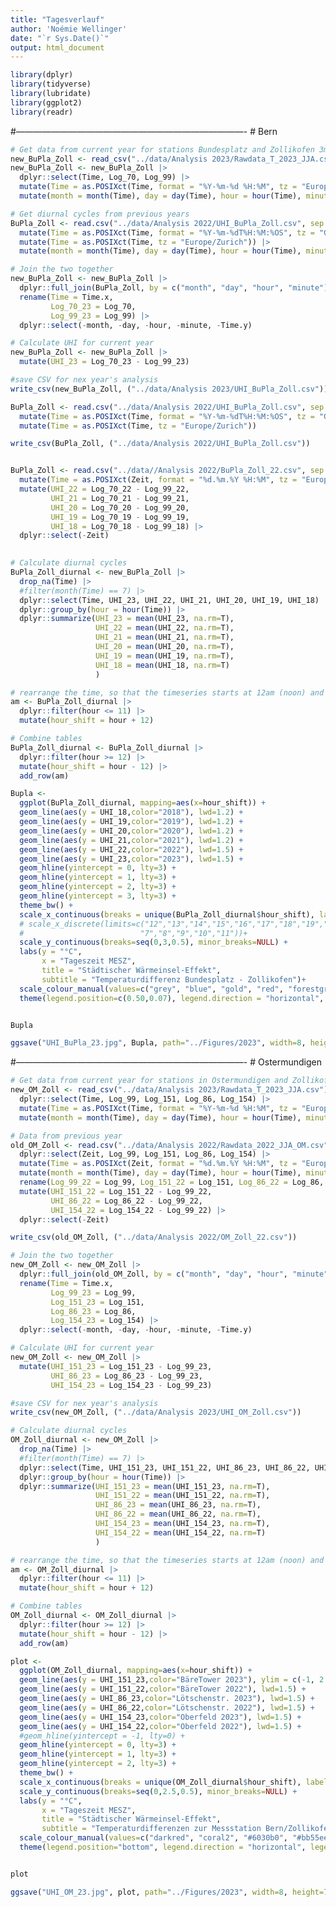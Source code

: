 ```yaml
---
title: "Tagesverlauf"
author: 'Noémie Wellinger'
date: "`r Sys.Date()`"
output: html_document
---
```



```r
library(dplyr)
library(tidyverse)
library(lubridate)
library(ggplot2)
library(readr)
```

#-------------------------------------------------------------------------------
# Bern
```r
# Get data from current year for stations Bundesplatz and Zollikofen 3m
new_BuPla_Zoll <- read_csv("../data/Analysis 2023/Rawdata_T_2023_JJA.csv")
new_BuPla_Zoll <- new_BuPla_Zoll |> 
  dplyr::select(Time, Log_70, Log_99) |>
  mutate(Time = as.POSIXct(Time, format = "%Y-%m-%d %H:%M", tz = "Europe/Zurich")) |>
  mutate(month = month(Time), day = day(Time), hour = hour(Time), minute = minute(Time)) 

# Get diurnal cycles from previous years
BuPla_Zoll <- read.csv("../data/Analysis 2022/UHI_BuPla_Zoll.csv", sep = ",", dec = ".") |>
  mutate(Time = as.POSIXct(Time, format = "%Y-%m-%dT%H:%M:%OS", tz = "GMT")) |>
  mutate(Time = as.POSIXct(Time, tz = "Europe/Zurich")) |>
  mutate(month = month(Time), day = day(Time), hour = hour(Time), minute = minute(Time))

# Join the two together
new_BuPla_Zoll <- new_BuPla_Zoll |>
  dplyr::full_join(BuPla_Zoll, by = c("month", "day", "hour", "minute")) |>
  rename(Time = Time.x,
         Log_70_23 = Log_70,
         Log_99_23 = Log_99) |>
  dplyr::select(-month, -day, -hour, -minute, -Time.y)

# Calculate UHI for current year
new_BuPla_Zoll <- new_BuPla_Zoll |>
  mutate(UHI_23 = Log_70_23 - Log_99_23)

#save CSV for nex year's analysis
write_csv(new_BuPla_Zoll, ("../data/Analysis 2023/UHI_BuPla_Zoll.csv"))
```

```r
BuPla_Zoll <- read.csv("../data/Analysis 2022/UHI_BuPla_Zoll.csv", sep = ",", dec = ".") |>
  mutate(Time = as.POSIXct(Time, format = "%Y-%m-%dT%H:%M:%OS", tz = "GMT")) |>
  mutate(Time = as.POSIXct(Time, tz = "Europe/Zurich")) 

write_csv(BuPla_Zoll, ("../data/Analysis 2022/UHI_BuPla_Zoll.csv"))


BuPla_Zoll <- read.csv("../data//Analysis 2022/BuPla_Zoll_22.csv", sep = ";", dec = ".") |>
  mutate(Time = as.POSIXct(Zeit, format = "%d.%m.%Y %H:%M", tz = "Europe/Zurich")) |>
  mutate(UHI_22 = Log_70_22 - Log_99_22,
         UHI_21 = Log_70_21 - Log_99_21,
         UHI_20 = Log_70_20 - Log_99_20,
         UHI_19 = Log_70_19 - Log_99_19,
         UHI_18 = Log_70_18 - Log_99_18) |>
  dplyr::select(-Zeit)
  
```


```r
# Calculate diurnal cycles
BuPla_Zoll_diurnal <- new_BuPla_Zoll |>
  drop_na(Time) |>
  #filter(month(Time) == 7) |>
  dplyr::select(Time, UHI_23, UHI_22, UHI_21, UHI_20, UHI_19, UHI_18) |>
  dplyr::group_by(hour = hour(Time)) |>
  dplyr::summarize(UHI_23 = mean(UHI_23, na.rm=T),
                   UHI_22 = mean(UHI_22, na.rm=T),
                   UHI_21 = mean(UHI_21, na.rm=T),
                   UHI_20 = mean(UHI_20, na.rm=T),
                   UHI_19 = mean(UHI_19, na.rm=T),
                   UHI_18 = mean(UHI_18, na.rm=T)
                   )

# rearrange the time, so that the timeseries starts at 12am (noon) and midnight is in the middle
am <- BuPla_Zoll_diurnal |>
  dplyr::filter(hour <= 11) |>
  mutate(hour_shift = hour + 12)

# Combine tables
BuPla_Zoll_diurnal <- BuPla_Zoll_diurnal |>
  dplyr::filter(hour >= 12) |>
  mutate(hour_shift = hour - 12) |>
  add_row(am)
```


```r
Bupla <-
  ggplot(BuPla_Zoll_diurnal, mapping=aes(x=hour_shift)) +
  geom_line(aes(y = UHI_18,color="2018"), lwd=1.2) +
  geom_line(aes(y = UHI_19,color="2019"), lwd=1.2) +
  geom_line(aes(y = UHI_20,color="2020"), lwd=1.2) +
  geom_line(aes(y = UHI_21,color="2021"), lwd=1.2) +
  geom_line(aes(y = UHI_22,color="2022"), lwd=1.5) +
  geom_line(aes(y = UHI_23,color="2023"), lwd=1.5) +
  geom_hline(yintercept = 0, lty=3) +
  geom_hline(yintercept = 1, lty=3) +
  geom_hline(yintercept = 2, lty=3) +
  geom_hline(yintercept = 3, lty=3) +
  theme_bw() +
  scale_x_continuous(breaks = unique(BuPla_Zoll_diurnal$hour_shift), labels = BuPla_Zoll_diurnal$hour, minor_breaks=NULL) +
  # scale_x_discrete(limits=c("12","13","14","15","16","17","18","19","20","21","22","23","0","1","2","3","4","5","6",
  #                          "7","8","9","10","11"))+
  scale_y_continuous(breaks=seq(0,3,0.5), minor_breaks=NULL) +
  labs(y = "°C",
       x = "Tageszeit MESZ",
       title = "Städtischer Wärmeinsel-Effekt",
       subtitle = "Temperaturdifferenz Bundesplatz - Zollikofen")+
  scale_colour_manual(values=c("grey", "blue", "gold", "red", "forestgreen", "black"), breaks=c("2018", "2019", "2020", "2021", "2022", "2023"), name="") +
  theme(legend.position=c(0.50,0.07), legend.direction = "horizontal", legend.background=element_rect(fill="white", color="black"))


Bupla
```

```r
ggsave("UHI_BuPla_23.jpg", Bupla, path="../Figures/2023", width=8, height=7)
```

#-------------------------------------------------------------------------------
# Ostermundigen

```r
# Get data from current year for stations in Ostermundigen and Zollikofen 3m
new_OM_Zoll <- read_csv("../data/Analysis 2023/Rawdata_T_2023_JJA.csv")|> 
  dplyr::select(Time, Log_99, Log_151, Log_86, Log_154) |>
  mutate(Time = as.POSIXct(Time, format = "%Y-%m-%d %H:%M", tz = "Europe/Zurich")) |>
  mutate(month = month(Time), day = day(Time), hour = hour(Time), minute = minute(Time)) 

# Data from previous year
old_OM_Zoll <- read.csv("../data/Analysis 2022/Rawdata_2022_JJA_OM.csv", sep = ";", dec = ".") |>
  dplyr::select(Zeit, Log_99, Log_151, Log_86, Log_154) |>
  mutate(Time = as.POSIXct(Zeit, format = "%d.%m.%Y %H:%M", tz = "Europe/Zurich")) |>
  mutate(month = month(Time), day = day(Time), hour = hour(Time), minute = minute(Time)) |>
  rename(Log_99_22 = Log_99, Log_151_22 = Log_151, Log_86_22 = Log_86, Log_154_22 = Log_154) |>
  mutate(UHI_151_22 = Log_151_22 - Log_99_22,
         UHI_86_22 = Log_86_22 - Log_99_22,
         UHI_154_22 = Log_154_22 - Log_99_22) |>
  dplyr::select(-Zeit)

write_csv(old_OM_Zoll, ("../data/Analysis 2022/OM_Zoll_22.csv"))

# Join the two together
new_OM_Zoll <- new_OM_Zoll |>
  dplyr::full_join(old_OM_Zoll, by = c("month", "day", "hour", "minute")) |>
  rename(Time = Time.x,
         Log_99_23 = Log_99,
         Log_151_23 = Log_151,
         Log_86_23 = Log_86,
         Log_154_23 = Log_154) |>
  dplyr::select(-month, -day, -hour, -minute, -Time.y)

# Calculate UHI for current year
new_OM_Zoll <- new_OM_Zoll |>
  mutate(UHI_151_23 = Log_151_23 - Log_99_23,
         UHI_86_23 = Log_86_23 - Log_99_23,
         UHI_154_23 = Log_154_23 - Log_99_23)

#save CSV for nex year's analysis
write_csv(new_OM_Zoll, ("../data/Analysis 2023/UHI_OM_Zoll.csv"))
```

```r
# Calculate diurnal cycles
OM_Zoll_diurnal <- new_OM_Zoll |>
  drop_na(Time) |>
  #filter(month(Time) == 7) |>
  dplyr::select(Time, UHI_151_23, UHI_151_22, UHI_86_23, UHI_86_22, UHI_154_23, UHI_154_22) |>
  dplyr::group_by(hour = hour(Time)) |>
  dplyr::summarize(UHI_151_23 = mean(UHI_151_23, na.rm=T),
                   UHI_151_22 = mean(UHI_151_22, na.rm=T),
                   UHI_86_23 = mean(UHI_86_23, na.rm=T),
                   UHI_86_22 = mean(UHI_86_22, na.rm=T),
                   UHI_154_23 = mean(UHI_154_23, na.rm=T),
                   UHI_154_22 = mean(UHI_154_22, na.rm=T)
                   )

# rearrange the time, so that the timeseries starts at 12am (noon) and midnight is in the middle
am <- OM_Zoll_diurnal |>
  dplyr::filter(hour <= 11) |>
  mutate(hour_shift = hour + 12)

# Combine tables
OM_Zoll_diurnal <- OM_Zoll_diurnal |>
  dplyr::filter(hour >= 12) |>
  mutate(hour_shift = hour - 12) |>
  add_row(am)
```

```r
plot <-
  ggplot(OM_Zoll_diurnal, mapping=aes(x=hour_shift)) +
  geom_line(aes(y = UHI_151_23,color="BäreTower 2023"), ylim = c(-1, 2.5), lwd=1.5) +
  geom_line(aes(y = UHI_151_22,color="BäreTower 2022"), lwd=1.5) +
  geom_line(aes(y = UHI_86_23,color="Lötschenstr. 2023"), lwd=1.5) +
  geom_line(aes(y = UHI_86_22,color="Lötschenstr. 2022"), lwd=1.5) +
  geom_line(aes(y = UHI_154_23,color="Oberfeld 2023"), lwd=1.5) +
  geom_line(aes(y = UHI_154_22,color="Oberfeld 2022"), lwd=1.5) +
  #geom_hline(yintercept = -1, lty=0) +
  geom_hline(yintercept = 0, lty=3) +
  geom_hline(yintercept = 1, lty=3) +
  geom_hline(yintercept = 2, lty=3) +
  theme_bw() +
  scale_x_continuous(breaks = unique(OM_Zoll_diurnal$hour_shift), labels = OM_Zoll_diurnal$hour, minor_breaks=NULL) +
  scale_y_continuous(breaks=seq(0,2.5,0.5), minor_breaks=NULL) +
  labs(y = "°C",
       x = "Tageszeit MESZ",
       title = "Städtischer Wärmeinsel-Effekt",
       subtitle = "Temperaturdifferenzen zur Messstation Bern/Zollikofen")+
  scale_colour_manual(values=c("darkred", "coral2", "#6030b0", "#bb55ee", "#116633", "#66cc66"), breaks=c("BäreTower 2023", "BäreTower 2022", "Lötschenstr. 2023", "Lötschenstr. 2022", "Oberfeld 2023", "Oberfeld 2022"), name="") +
  theme(legend.position="bottom", legend.direction = "horizontal", legend.background=element_rect(fill="white", color="black"))


plot
```

```r
ggsave("UHI_OM_23.jpg", plot, path="../Figures/2023", width=8, height=7)
```
